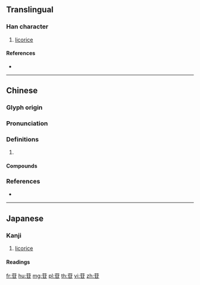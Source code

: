 {{character info/new}}
==Translingual==

===Han character===
{{Han char|rn=140|rad=艸|as=05|sn=11|four=|canj=TTM|ids=⿱艹甘}}

# [[licorice]]

====References====
* {{Han ref|kx=1025.070|dkj=30820|dj=1484.140|hdz=53186.010|uh=82F7|ud=33527}}

----

==Chinese==
{{zh-forms}}

===Glyph origin===
{{Han etym}}

===Pronunciation===
{{zh-pron
|m=gān
|c=gam1
|mc=y
|oc=y
|cat=
}}

===Definitions===
{{zh-hanzi}}

# {{rfdef|zh}}

====Compounds====
{{zh-der|核苷|核苷酸|糖苷類}}

===References===
* {{R:yue:jyut.net}}

----

==Japanese==

===Kanji===
{{ja-kanji|grade=|rs=艸05}}

# [[licorice]]

====Readings====
{{ja-readings|goon=[[かん]] (kan)|kanon=[[かん]] (kan)}}

[[fr:苷]]
[[hu:苷]]
[[mg:苷]]
[[pl:苷]]
[[th:苷]]
[[vi:苷]]
[[zh:苷]]